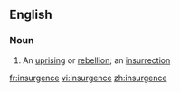 ==English==

===Noun===
{{en-noun}}

# An [[uprising]] or [[rebellion]]; an [[insurrection]]

[[fr:insurgence]]
[[vi:insurgence]]
[[zh:insurgence]]